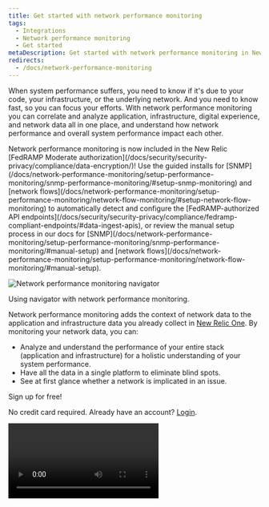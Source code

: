 ```yaml
---
title: Get started with network performance monitoring
tags:
  - Integrations
  - Network performance monitoring
  - Get started
metaDescription: Get started with network performance monitoring in New Relic One.
redirects:
  - /docs/network-performance-monitoring
---
```


When system performance suffers, you need to know if it's due to your code, your infrastructure, or the underlying network. And you need to know fast, so you can focus your efforts. With network performance monitoring you can correlate and analyze application, infrastructure, digital experience, and network data all in one place, and understand how network performance and overall system performance impact each other.

<Callout variant="tip">
  Network performance monitoring is now included in the New Relic [FedRAMP
  Moderate
  authorization](/docs/security/security-privacy/compliance/data-encryption/)!
  Use the guided installs for
  [SNMP](/docs/network-performance-monitoring/setup-performance-monitoring/snmp-performance-monitoring/#setup-snmp-monitoring)
  and [network
  flows](/docs/network-performance-monitoring/setup-performance-monitoring/network-flow-monitoring/#setup-network-flow-monitoring)
  to automatically detect and configure the [FedRAMP-authorized API
  endpoints](/docs/security/security-privacy/compliance/fedramp-compliant-endpoints/#data-ingest-apis),
  or review the manual setup process in our docs for
  [SNMP](/docs/network-performance-monitoring/setup-performance-monitoring/snmp-performance-monitoring/#manual-setup)
  and [network
  flows](/docs/network-performance-monitoring/setup-performance-monitoring/network-flow-monitoring/#manual-setup).
</Callout>

![Network performance monitoring navigator](src/images/overview_navigator.jpg 'Network performance monitoring navigator')

<figcaption>Using navigator with network performance monitoring.</figcaption>

Network performance monitoring adds the context of network data to the application and infrastructure data you already collect in [New Relic One](https://one.newrelic.com). By monitoring your network data, you can:

- Analyze and understand the performance of your entire stack (application and infrastructure) for a holistic understanding of your system performance.
- Have all the data in a single platform to eliminate blind spots.
- See at first glance whether a network is implicated in an issue.

<ButtonGroup>
  <ButtonLink role="button" to="https://newrelic.com/signup" variant="primary">
    Sign up for free!
  </ButtonLink>
</ButtonGroup>

No credit card required. Already have an account? [Login](http://one.newrelic.com/).

<Video id="2GH8YrEv9YA" type="youtube" />

## Types of network performance data [#network-performance-data-types]

You can monitor the following types of network performance data:

- **SNMP data**: Simple Network Management Protocol (SNMP) is an application–layer protocol for exchanging management information between network devices. To send SNMP data to [New Relic One](https://one.newrelic.com), see [Set up SNMP data monitoring](/docs/network-performance-monitoring/setup-performance-monitoring/snmp-performance-monitoring).
- **Network flow data**: It captures information about the IP traffic going to and from network interfaces in your on-premises network. To send network flow data to [New Relic One](https://one.newrelic.com), see [Set up network flow data monitoring](/docs/network-performance-monitoring/setup-performance-monitoring/network-flow-monitoring).

<Callout variant="important">
  We recommend configuring both SNMP and network flow data for better visibility
  into your network. This will provide both performance metrics and traffic
  patterns to troubleshoot and optimize your network.
</Callout>

## High level architecture overview [#architecture]

Our solution is based on the [ktranslate](https://github.com/kentik/ktranslate) docker container developed by our partner, Kentik. This single container image is hosted in your environment to collect and process your data to be exported to the Event, Metric, and Log APIs and displayed in New Relic One.

![Overview of network performance monitoring architecture](src/images/NPM_architecture.png 'Overview of network performance monitoring architecture')

<figcaption>
  Overview of network performance monitoring architecture.
</figcaption>

